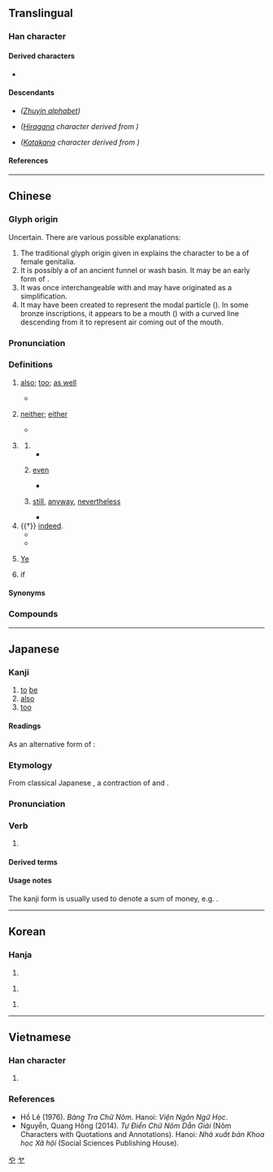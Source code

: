 {{also|せ|ㄝ}}
{{character info/new}}
==Translingual==
{{stroke order|strokes=3}}
{{stroke order|type=animate}}

===Han character===
{{Han char|rn=5|rad=乙|as=02|sn=3|four=44712|canj=PD|ids=⿻乜丨}}

====Derived characters====
* {{l|mul|[[他]], [[吔]], [[地]], [[她]], [[弛]], [[彵]], [[忚]], [[扡]], [[池]], [[阤]], [[肔]], [[杝]], [[灺]], [[牠]], [[迆]], [[祂]], [[䄬]], [[毑]], [[䊶]], [[虵]], [[衪]], [[訑]], [[𫍙]], [[貤]], [[酏]], [[釶]], [[䪧]], [[馳]], [[驰]], [[䶔]], [[乸]], [[㐌]], [[㦾]], [[竾]], [[髢]], [[匜]]}}

====Descendants====
* {{ja-l|ㄝ}} ''([[Appendix: Zhuyin script|Zhuyin alphabet]])''
* {{ja-l|や}} ''([[Hiragana]] character derived from {{w|Man'yōgana}})''
* {{ja-l|ヤ}} ''([[Katakana]] character derived from {{w|Man'yōgana}})''

====References====
{{Han ref|kx=0084.040|dkj=00171|dj=0170.040|hdz=10050.050|uh=4E5F}}

[[Category:Han characters from which hiragana were derived|や]]
[[Category:Han characters from which katakana were derived|ヤ]]

----

==Chinese==
{{zh-forms|alt=𠃟,𦫴,𦬀,𠔄,𠃒,啊-Wu}}

===Glyph origin===
{{Han etym}}
Uncertain. There are various possible explanations:
# The traditional glyph origin given in ''{{w|Shuowen}}'' explains the character to be a {{liushu|p|nocap=1}} of female genitalia.
# It is possibly a {{liushu|p|nocap=1}} of an ancient funnel or wash basin. It may be an early form of {{zh-l|*匜}}.
# It was once interchangeable with {{zh-l|*它}} and may have originated as a simplification.
# It may have been created to represent the modal particle ({{zh-l|語氣詞}}). In some bronze inscriptions, it appears to be a mouth ({{zh-l|*口}}) with a curved line descending from it to represent air coming out of the mouth.

===Pronunciation===
{{zh-pron
|m=yě
|m-s=
|dg=е2
|c=jaa5
|c-t=
|g=ia3
|h=pfs=ya
|j=ie2
|mb=ǎ
|md=iâ
|mn=xm,zz,tw:iā/qz:iǎ/xm,zz,twv:ā/qz:ǎ/iá
|mn_note=iā/iǎ/ā/ǎ - vernacular; iá - literary
|mn-t=ia7/a7
|mn-t_note=a7 - “if”
|w=3hha,3hhia
|x=ie3
|ma=y
|mc=y
|oc=y
|cat=adv,part,pn
}}

===Definitions===
{{zh-hanzi}}

# [[also]]; [[too]]; [[as well]]
#: {{zh-x|我 也 去 了。|I '''also''' went.}}
#* {{zh-x|我 也 是 中國人。|I am Chinese '''too'''.}}
# {{lb|zh|in negative sentences}} [[neither]]; [[either]]
#: {{zh-x|你 如果 不 去，我 也 不 去。|If you don't go, I won't '''either'''.}}
#* {{zh-x|我 也 沒有 看見 過 它。|I haven't seen it '''either'''.}}
# {{n-g|Used for emphasis.}}
#: {{zh-x|這 也 太 不像話 了。|This is way too outrageous.}}
## {{n-g|With object fronting.}}
##* {{zh-x|他 飯 也 不 吃，覺 也 不 睡。|(Disappointingly) he neither eats nor sleeps.}}
## {{n-g|Used in the {{m|zh|[[連]]……也……}} constructions for stronger emphasis. Interchangeable with {{zh-l|*都}}.}} [[even]]
##* {{zh-x|他 連 畜生 也 不如，連 自己 的 父母 也 不 養活。|He is no better than an animal, because he doesn't even support his own parents.}}
## {{n-g|Used in the {{m|zh|[[再]]……也……}} concessive constructions.}} [[still]], [[anyway]], [[nevertheless]]
##* {{zh-x|你 再 聰明，也 回答 不了{liǎo} 這 個 問題。|No matter how smart you are, you won't be able to answer this question.}}
# {{†}} {{n-g|An emphatic final particle of strong affirmation or identity;}} [[indeed]].
#* {{zh-x|生 而 知 之 者 ，上 也|Those who are born with the possession of knowledge are the highest class of men.|CL}}
#* {{zh-x|其 西 有 大 山，天下 至 高 者 也。|Laden with surrounding mountains, it is clearly the most supreme under heaven.|CL}}
# {{surname|zh}} [[Ye]]
# {{lb|zh|Teochew}} if

====Synonyms====
{{zh-dial}}

===Compounds===
{{zh-der|之乎者也|也不盡然|也不見得|也先|也可|也好|也是|也曾|也未可知|也波|也罷|也行|也許|也速該|也須|也麼哥|可也|撥風也似|暴雷也似|死也瞑目|溜之乎也|潑天也似|空空如也|箭也似的|維也納 |莫予毒也|莫余毒也|說也奇怪|阿也|飛也似的|斯也克}}

{{zh-cat|Beginning}}

----

==Japanese==

===Kanji===
{{ja-kanji|grade=|rs=乙02}}

# [[to]] [[be]]
# [[also]]
# [[too]]

====Readings====
{{ja-readings
|goon=や, え
|kanon=や
|kun=なり-, また-
}}

As an alternative form of {{m|ja|迆}}:
{{ja-readings
|goon=い
|kanon=い
|kun=これ-
}}

===Etymology===
{{ja-kanjitab|なり|yomi=k}}
From classical Japanese {{m|ja|なり|tr=nari}}, a contraction of {{m|ja|に|tr=ni}} and {{m|ja|あり|tr=ari}}.

===Pronunciation===
{{ja-pron|なり|y=k}}

===Verb===
{{ja-verb|なり}}

# {{n-g|The classical Japanese copula “[[to be]]”, equivalent to modern Japanese {{m|ja|である|tr=de aru}} or {{m|ja|だ|tr=da}}.}}

====Derived terms====
{{der2|ja|title=Terms derived from {{ja-r|也|なり}}:
|{{ja-r|可也|かなり}}: [[considerably]]; [[quite]]
}}

====Usage notes====
The kanji form is usually used to denote a sum of money, e.g. {{m|ja|[[二]][[千]][[円]][[也]]|tr=nisen en nari}}. <!-- also in the Nyaruko OP "Koi wa KAOSU no Shimobe nari" -->

----

==Korean==

===Hanja===
{{ko-hanja|잇기|야}}

# {{rfdef|ko|sort=乙02}}

{{ko-hanja|어조사|야}}

# {{rfdef|ko|sort=乙02}}

{{ko-hanja|잇달을|야}}

# {{rfdef|ko|sort=乙02}}

----

==Vietnamese==

===Han character===
{{vi-readings|rs=乙02
|hanviet=giã, dã
|nom=dạ, dã, giã, rã
}}

# {{rfdef|vi|sort=乙02}}

===References===
* Hồ Lê (1976). ''Bảng Tra Chữ Nôm''. Hanoi: ''Viện Ngôn Ngữ Học''.
* Nguyễn, Quang Hồng (2014). ''Tự Điển Chữ Nôm Dẫn Giải'' (Nôm Characters with Quotations and Annotations). Hanoi: ''Nhà xuất bản Khoa học Xã hội'' (Social Sciences Publishing House).